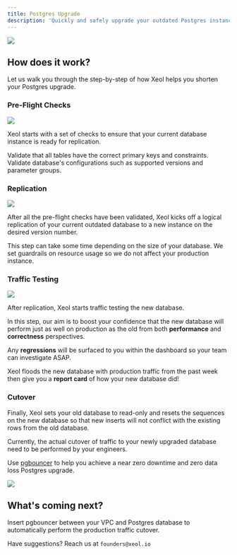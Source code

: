 ```yaml
---
title: Postgres Upgrade
description: 'Quickly and safely upgrade your outdated Postgres instances'
---
```

<Frame type="glass">
  <img src="/images/postgres-upgrader-screen.png" />
</Frame>

## How does it work?
Let us walk you through the step-by-step of how Xeol helps you shorten your Postgres upgrade.

### Pre-Flight Checks
<Frame caption="Sample app hosted on AWS with Postgres 11">
  <img src="/images/postgres-upgrade-1.png" />
</Frame>

Xeol starts with a set of checks to ensure that your current database instance is ready for replication.

<CardGroup cols={2}>
  <Card title="Table Checks" icon="square-1" color="#16a34a">
    Validate that all tables have the correct primary keys and constraints.
  </Card>
  <Card title="DB Config Checks" icon="square-2" color="#16a34a">
    Validate database's configurations such as supported versions and parameter groups.
  </Card>
</CardGroup>
 

### Replication
<Frame caption="Replicate Postgres 11 database to Postgres 12 database">
  <img src="/images/postgres-upgrade-2.png" />
</Frame>

After all the pre-flight checks have been validated, Xeol kicks off a logical replication of your current outdated database to a new instance on the desired version number.

<Warning>This step can take some time depending on the size of your database. We set guardrails on resource usage so we do not affect your production instance.</Warning>


### Traffic Testing
<Frame caption="Flood your new database with production traffic">
  <img src="/images/postgres-upgrade-3.png" />
</Frame>

After replication, Xeol starts traffic testing the new database. 

In this step, our aim is to boost your confidence that the new database will perform just as well on production as the old from both **performance** and **correctness** perspectives.

<Note>Any **regressions** will be surfaced to you within the dashboard so your team can investigate ASAP.</Note>

Xeol floods the new database with production traffic from the past week then give you a **report card** of how your new database did!


### Cutover
Finally, Xeol sets your old database to read-only and resets the sequences on the new database so that new inserts will not conflict with the existing rows from the old database.

Currently, the actual cutover of traffic to your newly upgraded database need to be performed by your engineers.

<Tip>Use [pgbouncer](https://github.com/pgbouncer/pgbouncer) to help you achieve a near zero downtime and zero data loss Postgres upgrade.</Tip>
<Frame type="glass">
  <img src="/images/postgres-upgrade-4.png" />
</Frame>


## What's coming next?
<CardGroup cols={1}>
  <Card title="pgbouncer" icon="lightbulb">
    Insert pgbouncer between your VPC and Postgres database to automatically perform the production traffic cutover.
  </Card>
</CardGroup>

Have suggestions? Reach us at `founders@xeol.io`